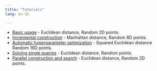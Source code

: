 ```yaml
---
title: "Tutorials"
lang: en-US

---
```


- [Basic usage](basic-usage.qmd)  - Euclidean distance, Random 2D points.
- [Incremental construction](incremental-construction.qmd)  - Manhattan distance, Random 8D points.
- [Automatic hyperparameter optimization](automatic-hyperparameter-opt.qmd)  - Squared Euclidean distance Random 16D points.
- [Solving single queries](solving-single-queries.qmd) - Euclidean distance, Random points.
- [Parallel construction and search](parallel-construction-and-search.qmd) - Euclidean distance, Random 2D points.
